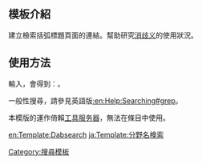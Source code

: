 <includeonly><!-- 在這裡加入模板的保護標識 --></includeonly><noinclude>{{Documentation subpage}}</noinclude>
<!-- 在本行下編輯模板說明 -->
== 模板介紹 ==
建立檢索括弧標題頁面的連結。幫助研究[[Wikipedia:消歧义|消歧义]]的使用狀況。

== 使用方法 ==
輸入{{tnull|dabsearch|專輯}}，會得到：{{dabsearch|專輯}}。

一般性搜尋，請參見英語版[[:en:Help:Searching#grep]]。

本模版的運作倚賴[[Wikipedia:工具服务器|工具服务器]]，無法在條目中使用。

{{Internal search templates common doc}}

<includeonly>
<!-- 本行下加入模板的分類 -->
[[Category:搜尋模板]]

[[en:Template:Dabsearch]]
[[ja:Template:分野名検索]]
</includeonly>